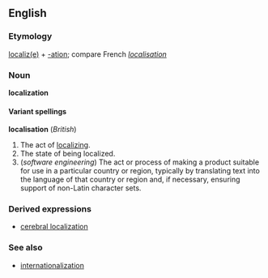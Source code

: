 ==English==
===Etymology===
[[localize|localiz(e)]] + [[-ation]]; compare French ''[[localisation#French|localisation]]''

===Noun===
'''localization'''

====Variant spellings====
'''localisation''' (''British'')

#The act of [[localize|localizing]].
#The state of being localized.
#(''software engineering'') The act or process of making a product suitable for use in a particular country or region, typically by translating text into the language of that country or region and, if necessary, ensuring support of non-Latin character sets.

===Derived expressions===
*[[cerebral localization]]

===See also===
*[[internationalization]]